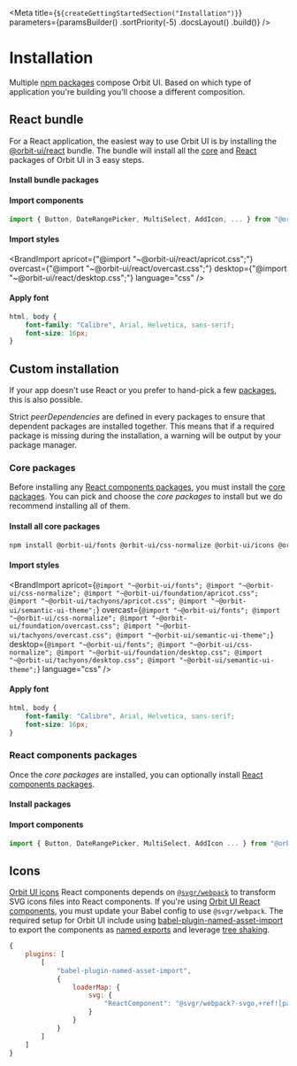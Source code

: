 
<Meta
    title={`${createGettingStartedSection("Installation")}`}
    parameters={paramsBuilder()
        .sortPriority(-5)
        .docsLayout(<IntroductionLayout sourcePath="/" />)
        .build()}
/>

# Installation

Multiple [npm packages](?path=/docs/getting-started-packages--page) compose Orbit UI. Based on which type of application you're building you'll choose a different composition.

## React bundle

For a React application, the easiest way to use Orbit UI is by installing the [@orbit-ui/react](https://www.npmjs.com/package/@orbit-ui/react) bundle. The bundle will install all the [core](?path=/docs/getting-started-packages--page#core) and [React](?path=/docs/getting-started-packages--page#react-components) packages of Orbit UI in 3 easy steps.

#### Install bundle packages

<InstallDependencies packageName="bundles/react" />

#### Import components

```javascript dark
import { Button, DateRangePicker, MultiSelect, AddIcon, ... } from "@orbit-ui/react-components";
```

#### Import styles

<BrandImport
    apricot={"@import \"~@orbit-ui/react/apricot.css\";"}
    overcast={"@import \"~@orbit-ui/react/overcast.css\";"}
    desktop={"@import \"~@orbit-ui/react/desktop.css\";"}
    language="css"
/>

#### Apply font

```css dark
html, body {
    font-family: "Calibre", Arial, Helvetica, sans-serif;
    font-size: 16px;
}
```

## Custom installation

If your app doesn't use React or you prefer to hand-pick a few [packages](?path=/docs/getting-started-packages--page), this is also possible.

Strict *peerDependencies* are defined in every packages to ensure that dependent packages are installed together. This means that if a required package is missing during the installation, a warning will be output by your package manager.

### Core packages

Before installing any [React components packages](?path=/docs/getting-started-packages--page#react-components), you must install the [core packages](?path=/docs/getting-started-packages--page#core). You can pick and choose the *core packages* to install but we do recommend installing all of them.

#### Install all core packages

```bash dark
npm install @orbit-ui/fonts @orbit-ui/css-normalize @orbit-ui/icons @orbit-ui/foundation @orbit-ui/tachyons
```

#### Import styles

<BrandImport
    apricot={`
        @import "~@orbit-ui/fonts";
        @import "~@orbit-ui/css-normalize";
        @import "~@orbit-ui/foundation/apricot.css";
        @import "~@orbit-ui/tachyons/apricot.css";
        @import "~@orbit-ui/semantic-ui-theme";
    `}
    overcast={`
        @import "~@orbit-ui/fonts";
        @import "~@orbit-ui/css-normalize";
        @import "~@orbit-ui/foundation/overcast.css";
        @import "~@orbit-ui/tachyons/overcast.css";
        @import "~@orbit-ui/semantic-ui-theme";
    `}
    desktop={`
        @import "~@orbit-ui/fonts";
        @import "~@orbit-ui/css-normalize";
        @import "~@orbit-ui/foundation/desktop.css";
        @import "~@orbit-ui/tachyons/desktop.css";
        @import "~@orbit-ui/semantic-ui-theme";
    `}
    language="css"
/>

#### Apply font

```css dark
html, body {
    font-family: "Calibre", Arial, Helvetica, sans-serif;
    font-size: 16px;
}
```

### React components packages

Once the *core packages* are installed, you can optionally install [React components packages](?path=/docs/getting-started-packages--page#react-components).

#### Install packages

<InstallDependencies packageName="react-components" />

#### Import components

```javascript dark
import { Button, DateRangePicker, MultiSelect, AddIcon ... } from "@orbit-ui/react-components";
```

## Icons

[Orbit UI icons](?path=/docs/materials-icons--page) React components depends on [`@svgr/webpack`](https://react-svgr.com/docs/getting-started/) to transform SVG icons files into React components. If you're using [Orbit UI React components](?path=/docs/getting-started-packages--page#react-components), you must update your Babel config to use `@svgr/webpack`. The required setup for Orbit UI include using [babel-plugin-named-asset-import](https://www.npmjs.com/package/babel-plugin-named-asset-import) to export the components as [named exports](https://developer.mozilla.org/en-US/docs/web/javascript/reference/statements/export) and leverage [tree shaking](https://webpack.js.org/guides/tree-shaking/).

```js dark
{
    plugins: [
        [
            "babel-plugin-named-asset-import",
            {
                loaderMap: {
                    svg: {
                        "ReactComponent": "@svgr/webpack?-svgo,+ref![path]"
                    }
                }
            }
        ]
    ]
}
```
